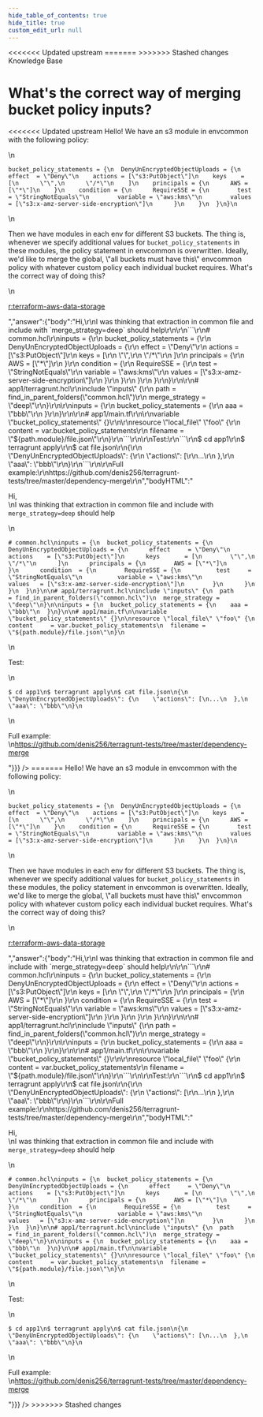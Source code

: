```yaml
---
hide_table_of_contents: true
hide_title: true
custom_edit_url: null
---
```



<head>
<<<<<<< Updated upstream
  <link rel="canonical" href="https://github.com/tnn-gruntwork-io/knowledge-base/discussions/237" />
=======
  <link rel="canonical" href="https://github.com/tnn-gruntwork-io/knowledge-base/discussions/237" />
>>>>>>> Stashed changes
</head>

<CenterLayout>
<span className="searchCategory">Knowledge Base</span>
<h1>What&apos;s the correct way of merging bucket policy inputs?</h1>
<<<<<<< Updated upstream
<GitHub discussion={{"id":"D_kwDOF8slf84AO6Nc","number":237,"author":{"login":"umm0n"},"title":"What's the correct way of merging bucket policy inputs?","body":"Hello! We have an s3 module in envcommon with the following policy:\r\n\r\n  ```\r\nbucket_policy_statements = {\r\n    DenyUnEncryptedObjectUploads = {\r\n      effect  = \"Deny\"\r\n      actions = [\"s3:PutObject\"]\r\n      keys    = [\r\n        \"\",\r\n        \"/*\"\r\n      ]\r\n      principals = {\r\n        AWS = [\"*\"]\r\n      }\r\n      condition = {\r\n        RequireSSE = {\r\n          test     = \"StringNotEquals\"\r\n          variable = \"aws:kms\"\r\n          values   = [\"s3:x-amz-server-side-encryption\"]\r\n        }\r\n      }\r\n    }\r\n  }\r\n```\r\nThen we have modules in each env for different S3 buckets. The thing is, whenever we specify additional values for `bucket_policy_statements` in these modules, the policy statement in envcommon is overwritten. Ideally, we'd like to merge the global, \"all buckets must have this\" envcommon policy with whatever custom policy each individual bucket requires. What's the correct way of doing this?\r\n\r\n\r\n[r:terraform-aws-data-storage](https://github.com/tnn-gruntwork-io/terraform-aws-data-storage)","bodyHTML":"<p dir=\"auto\">Hello! We have an s3 module in envcommon with the following policy:</p>\n<div class=\"snippet-clipboard-content notranslate position-relative overflow-auto\" data-snippet-clipboard-copy-content=\"bucket_policy_statements = {\n  DenyUnEncryptedObjectUploads = {\n    effect  = &quot;Deny&quot;\n    actions = [&quot;s3:PutObject&quot;]\n    keys    = [\n      &quot;&quot;,\n      &quot;/*&quot;\n    ]\n    principals = {\n      AWS = [&quot;*&quot;]\n    }\n    condition = {\n      RequireSSE = {\n        test     = &quot;StringNotEquals&quot;\n        variable = &quot;aws:kms&quot;\n        values   = [&quot;s3:x-amz-server-side-encryption&quot;]\n      }\n    }\n  }\n}\"><pre class=\"notranslate\"><code class=\"notranslate\">bucket_policy_statements = {\n  DenyUnEncryptedObjectUploads = {\n    effect  = \"Deny\"\n    actions = [\"s3:PutObject\"]\n    keys    = [\n      \"\",\n      \"/*\"\n    ]\n    principals = {\n      AWS = [\"*\"]\n    }\n    condition = {\n      RequireSSE = {\n        test     = \"StringNotEquals\"\n        variable = \"aws:kms\"\n        values   = [\"s3:x-amz-server-side-encryption\"]\n      }\n    }\n  }\n}\n</code></pre></div>\n<p dir=\"auto\">Then we have modules in each env for different S3 buckets. The thing is, whenever we specify additional values for <code class=\"notranslate\">bucket_policy_statements</code> in these modules, the policy statement in envcommon is overwritten. Ideally, we'd like to merge the global, \"all buckets must have this\" envcommon policy with whatever custom policy each individual bucket requires. What's the correct way of doing this?</p>\n<p dir=\"auto\"><a href=\"https://github.com/tnn-gruntwork-io/terraform-aws-data-storage\">r:terraform-aws-data-storage</a></p>","answer":{"body":"Hi,\r\nI was thinking that extraction in common file and include with `merge_strategy=deep` should help\r\n\r\n```\r\n# common.hcl\r\ninputs = {\r\n  bucket_policy_statements = {\r\n    DenyUnEncryptedObjectUploads = {\r\n      effect     = \"Deny\"\r\n      actions    = [\"s3:PutObject\"]\r\n      keys       = [\r\n        \"\",\r\n        \"/*\"\r\n      ]\r\n      principals = {\r\n        AWS = [\"*\"]\r\n      }\r\n      condition  = {\r\n        RequireSSE = {\r\n          test     = \"StringNotEquals\"\r\n          variable = \"aws:kms\"\r\n          values   = [\"s3:x-amz-server-side-encryption\"]\r\n        }\r\n      }\r\n    }\r\n  }\r\n}\r\n\r\n# app1/terragrunt.hcl\r\ninclude \"inputs\" {\r\n  path           = find_in_parent_folders(\"common.hcl\")\r\n  merge_strategy = \"deep\"\r\n}\r\n\r\ninputs = {\r\n  bucket_policy_statements = {\r\n    aaa = \"bbb\"\r\n  }\r\n}\r\n\r\n# app1/main.tf\r\n\r\nvariable \"bucket_policy_statements\" {}\r\n\r\nresource \"local_file\" \"foo\" {\r\n  content     = var.bucket_policy_statements\r\n  filename = \"${path.module}/file.json\"\r\n}\r\n```\r\n\r\nTest:\r\n```\r\n$ cd app1\r\n$ terragrunt apply\r\n$ cat file.json\r\n{\r\n  \"DenyUnEncryptedObjectUploads\": {\r\n    \"actions\": [\r\n...\r\n  },\r\n  \"aaa\": \"bbb\"\r\n}\r\n```\r\n\r\nFull example:\r\nhttps://github.com/denis256/terragrunt-tests/tree/master/dependency-merge\r\n","bodyHTML":"<p dir=\"auto\">Hi,<br>\nI was thinking that extraction in common file and include with <code class=\"notranslate\">merge_strategy=deep</code> should help</p>\n<div class=\"snippet-clipboard-content notranslate position-relative overflow-auto\" data-snippet-clipboard-copy-content=\"# common.hcl\ninputs = {\n  bucket_policy_statements = {\n    DenyUnEncryptedObjectUploads = {\n      effect     = &quot;Deny&quot;\n      actions    = [&quot;s3:PutObject&quot;]\n      keys       = [\n        &quot;&quot;,\n        &quot;/*&quot;\n      ]\n      principals = {\n        AWS = [&quot;*&quot;]\n      }\n      condition  = {\n        RequireSSE = {\n          test     = &quot;StringNotEquals&quot;\n          variable = &quot;aws:kms&quot;\n          values   = [&quot;s3:x-amz-server-side-encryption&quot;]\n        }\n      }\n    }\n  }\n}\n\n# app1/terragrunt.hcl\ninclude &quot;inputs&quot; {\n  path           = find_in_parent_folders(&quot;common.hcl&quot;)\n  merge_strategy = &quot;deep&quot;\n}\n\ninputs = {\n  bucket_policy_statements = {\n    aaa = &quot;bbb&quot;\n  }\n}\n\n# app1/main.tf\n\nvariable &quot;bucket_policy_statements&quot; {}\n\nresource &quot;local_file&quot; &quot;foo&quot; {\n  content     = var.bucket_policy_statements\n  filename = &quot;${path.module}/file.json&quot;\n}\"><pre class=\"notranslate\"><code class=\"notranslate\"># common.hcl\ninputs = {\n  bucket_policy_statements = {\n    DenyUnEncryptedObjectUploads = {\n      effect     = \"Deny\"\n      actions    = [\"s3:PutObject\"]\n      keys       = [\n        \"\",\n        \"/*\"\n      ]\n      principals = {\n        AWS = [\"*\"]\n      }\n      condition  = {\n        RequireSSE = {\n          test     = \"StringNotEquals\"\n          variable = \"aws:kms\"\n          values   = [\"s3:x-amz-server-side-encryption\"]\n        }\n      }\n    }\n  }\n}\n\n# app1/terragrunt.hcl\ninclude \"inputs\" {\n  path           = find_in_parent_folders(\"common.hcl\")\n  merge_strategy = \"deep\"\n}\n\ninputs = {\n  bucket_policy_statements = {\n    aaa = \"bbb\"\n  }\n}\n\n# app1/main.tf\n\nvariable \"bucket_policy_statements\" {}\n\nresource \"local_file\" \"foo\" {\n  content     = var.bucket_policy_statements\n  filename = \"${path.module}/file.json\"\n}\n</code></pre></div>\n<p dir=\"auto\">Test:</p>\n<div class=\"snippet-clipboard-content notranslate position-relative overflow-auto\" data-snippet-clipboard-copy-content=\"$ cd app1\n$ terragrunt apply\n$ cat file.json\n{\n  &quot;DenyUnEncryptedObjectUploads&quot;: {\n    &quot;actions&quot;: [\n...\n  },\n  &quot;aaa&quot;: &quot;bbb&quot;\n}\"><pre class=\"notranslate\"><code class=\"notranslate\">$ cd app1\n$ terragrunt apply\n$ cat file.json\n{\n  \"DenyUnEncryptedObjectUploads\": {\n    \"actions\": [\n...\n  },\n  \"aaa\": \"bbb\"\n}\n</code></pre></div>\n<p dir=\"auto\">Full example:<br>\n<a href=\"https://github.com/denis256/terragrunt-tests/tree/master/dependency-merge\">https://github.com/denis256/terragrunt-tests/tree/master/dependency-merge</a></p>"}}} />
=======
<GitHub discussion={{"id":"D_kwDOF8slf84AO6Nc","number":237,"author":{"login":"umm0n"},"title":"What's the correct way of merging bucket policy inputs?","body":"Hello! We have an s3 module in envcommon with the following policy:\r\n\r\n  ```\r\nbucket_policy_statements = {\r\n    DenyUnEncryptedObjectUploads = {\r\n      effect  = \"Deny\"\r\n      actions = [\"s3:PutObject\"]\r\n      keys    = [\r\n        \"\",\r\n        \"/*\"\r\n      ]\r\n      principals = {\r\n        AWS = [\"*\"]\r\n      }\r\n      condition = {\r\n        RequireSSE = {\r\n          test     = \"StringNotEquals\"\r\n          variable = \"aws:kms\"\r\n          values   = [\"s3:x-amz-server-side-encryption\"]\r\n        }\r\n      }\r\n    }\r\n  }\r\n```\r\nThen we have modules in each env for different S3 buckets. The thing is, whenever we specify additional values for `bucket_policy_statements` in these modules, the policy statement in envcommon is overwritten. Ideally, we'd like to merge the global, \"all buckets must have this\" envcommon policy with whatever custom policy each individual bucket requires. What's the correct way of doing this?\r\n\r\n\r\n[r:terraform-aws-data-storage](https://github.com/tnn-gruntwork-io/terraform-aws-data-storage)","bodyHTML":"<p dir=\"auto\">Hello! We have an s3 module in envcommon with the following policy:</p>\n<div class=\"snippet-clipboard-content notranslate position-relative overflow-auto\" data-snippet-clipboard-copy-content=\"bucket_policy_statements = {\n  DenyUnEncryptedObjectUploads = {\n    effect  = &quot;Deny&quot;\n    actions = [&quot;s3:PutObject&quot;]\n    keys    = [\n      &quot;&quot;,\n      &quot;/*&quot;\n    ]\n    principals = {\n      AWS = [&quot;*&quot;]\n    }\n    condition = {\n      RequireSSE = {\n        test     = &quot;StringNotEquals&quot;\n        variable = &quot;aws:kms&quot;\n        values   = [&quot;s3:x-amz-server-side-encryption&quot;]\n      }\n    }\n  }\n}\"><pre class=\"notranslate\"><code class=\"notranslate\">bucket_policy_statements = {\n  DenyUnEncryptedObjectUploads = {\n    effect  = \"Deny\"\n    actions = [\"s3:PutObject\"]\n    keys    = [\n      \"\",\n      \"/*\"\n    ]\n    principals = {\n      AWS = [\"*\"]\n    }\n    condition = {\n      RequireSSE = {\n        test     = \"StringNotEquals\"\n        variable = \"aws:kms\"\n        values   = [\"s3:x-amz-server-side-encryption\"]\n      }\n    }\n  }\n}\n</code></pre></div>\n<p dir=\"auto\">Then we have modules in each env for different S3 buckets. The thing is, whenever we specify additional values for <code class=\"notranslate\">bucket_policy_statements</code> in these modules, the policy statement in envcommon is overwritten. Ideally, we'd like to merge the global, \"all buckets must have this\" envcommon policy with whatever custom policy each individual bucket requires. What's the correct way of doing this?</p>\n<p dir=\"auto\"><a href=\"https://github.com/tnn-gruntwork-io/terraform-aws-data-storage\">r:terraform-aws-data-storage</a></p>","answer":{"body":"Hi,\r\nI was thinking that extraction in common file and include with `merge_strategy=deep` should help\r\n\r\n```\r\n# common.hcl\r\ninputs = {\r\n  bucket_policy_statements = {\r\n    DenyUnEncryptedObjectUploads = {\r\n      effect     = \"Deny\"\r\n      actions    = [\"s3:PutObject\"]\r\n      keys       = [\r\n        \"\",\r\n        \"/*\"\r\n      ]\r\n      principals = {\r\n        AWS = [\"*\"]\r\n      }\r\n      condition  = {\r\n        RequireSSE = {\r\n          test     = \"StringNotEquals\"\r\n          variable = \"aws:kms\"\r\n          values   = [\"s3:x-amz-server-side-encryption\"]\r\n        }\r\n      }\r\n    }\r\n  }\r\n}\r\n\r\n# app1/terragrunt.hcl\r\ninclude \"inputs\" {\r\n  path           = find_in_parent_folders(\"common.hcl\")\r\n  merge_strategy = \"deep\"\r\n}\r\n\r\ninputs = {\r\n  bucket_policy_statements = {\r\n    aaa = \"bbb\"\r\n  }\r\n}\r\n\r\n# app1/main.tf\r\n\r\nvariable \"bucket_policy_statements\" {}\r\n\r\nresource \"local_file\" \"foo\" {\r\n  content     = var.bucket_policy_statements\r\n  filename = \"${path.module}/file.json\"\r\n}\r\n```\r\n\r\nTest:\r\n```\r\n$ cd app1\r\n$ terragrunt apply\r\n$ cat file.json\r\n{\r\n  \"DenyUnEncryptedObjectUploads\": {\r\n    \"actions\": [\r\n...\r\n  },\r\n  \"aaa\": \"bbb\"\r\n}\r\n```\r\n\r\nFull example:\r\nhttps://github.com/denis256/terragrunt-tests/tree/master/dependency-merge\r\n","bodyHTML":"<p dir=\"auto\">Hi,<br>\nI was thinking that extraction in common file and include with <code class=\"notranslate\">merge_strategy=deep</code> should help</p>\n<div class=\"snippet-clipboard-content notranslate position-relative overflow-auto\" data-snippet-clipboard-copy-content=\"# common.hcl\ninputs = {\n  bucket_policy_statements = {\n    DenyUnEncryptedObjectUploads = {\n      effect     = &quot;Deny&quot;\n      actions    = [&quot;s3:PutObject&quot;]\n      keys       = [\n        &quot;&quot;,\n        &quot;/*&quot;\n      ]\n      principals = {\n        AWS = [&quot;*&quot;]\n      }\n      condition  = {\n        RequireSSE = {\n          test     = &quot;StringNotEquals&quot;\n          variable = &quot;aws:kms&quot;\n          values   = [&quot;s3:x-amz-server-side-encryption&quot;]\n        }\n      }\n    }\n  }\n}\n\n# app1/terragrunt.hcl\ninclude &quot;inputs&quot; {\n  path           = find_in_parent_folders(&quot;common.hcl&quot;)\n  merge_strategy = &quot;deep&quot;\n}\n\ninputs = {\n  bucket_policy_statements = {\n    aaa = &quot;bbb&quot;\n  }\n}\n\n# app1/main.tf\n\nvariable &quot;bucket_policy_statements&quot; {}\n\nresource &quot;local_file&quot; &quot;foo&quot; {\n  content     = var.bucket_policy_statements\n  filename = &quot;${path.module}/file.json&quot;\n}\"><pre class=\"notranslate\"><code class=\"notranslate\"># common.hcl\ninputs = {\n  bucket_policy_statements = {\n    DenyUnEncryptedObjectUploads = {\n      effect     = \"Deny\"\n      actions    = [\"s3:PutObject\"]\n      keys       = [\n        \"\",\n        \"/*\"\n      ]\n      principals = {\n        AWS = [\"*\"]\n      }\n      condition  = {\n        RequireSSE = {\n          test     = \"StringNotEquals\"\n          variable = \"aws:kms\"\n          values   = [\"s3:x-amz-server-side-encryption\"]\n        }\n      }\n    }\n  }\n}\n\n# app1/terragrunt.hcl\ninclude \"inputs\" {\n  path           = find_in_parent_folders(\"common.hcl\")\n  merge_strategy = \"deep\"\n}\n\ninputs = {\n  bucket_policy_statements = {\n    aaa = \"bbb\"\n  }\n}\n\n# app1/main.tf\n\nvariable \"bucket_policy_statements\" {}\n\nresource \"local_file\" \"foo\" {\n  content     = var.bucket_policy_statements\n  filename = \"${path.module}/file.json\"\n}\n</code></pre></div>\n<p dir=\"auto\">Test:</p>\n<div class=\"snippet-clipboard-content notranslate position-relative overflow-auto\" data-snippet-clipboard-copy-content=\"$ cd app1\n$ terragrunt apply\n$ cat file.json\n{\n  &quot;DenyUnEncryptedObjectUploads&quot;: {\n    &quot;actions&quot;: [\n...\n  },\n  &quot;aaa&quot;: &quot;bbb&quot;\n}\"><pre class=\"notranslate\"><code class=\"notranslate\">$ cd app1\n$ terragrunt apply\n$ cat file.json\n{\n  \"DenyUnEncryptedObjectUploads\": {\n    \"actions\": [\n...\n  },\n  \"aaa\": \"bbb\"\n}\n</code></pre></div>\n<p dir=\"auto\">Full example:<br>\n<a href=\"https://github.com/denis256/terragrunt-tests/tree/master/dependency-merge\">https://github.com/denis256/terragrunt-tests/tree/master/dependency-merge</a></p>"}}} />
>>>>>>> Stashed changes

</CenterLayout>
  

<!-- ##DOCS-SOURCER-START
{
  "sourcePlugin": "github-discussions",
  "hash": "896b280c3b59aceedefe8bb997d1c73c"
}
##DOCS-SOURCER-END -->
